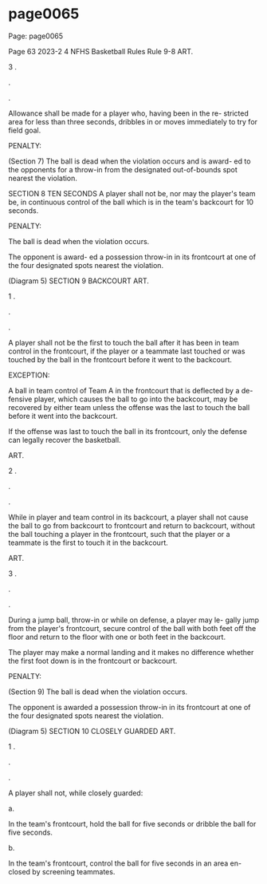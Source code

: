 
# page0065

Page: page0065

Page 63 2023-2 4 NFHS Basketball Rules Rule 9-8 ART.

3 .

.

.

Allowance shall be made for a player who, having been in the re- stricted area for less than three seconds, dribbles in or moves immediately to try for field goal.

PENALTY:

(Section 7) The ball is dead when the violation occurs and is award- ed to the opponents for a throw-in from the designated out-of-bounds spot nearest the violation.

SECTION 8 TEN SECONDS A player shall not be, nor may the player's team be, in continuous control of the ball which is in the team's backcourt for 10 seconds.

PENALTY:

The ball is dead when the violation occurs.

The opponent is award- ed a possession throw-in in its frontcourt at one of the four designated spots nearest the violation.

(Diagram 5) SECTION 9 BACKCOURT ART.

1 .

.

.

A player shall not be the first to touch the ball after it has been in team control in the frontcourt, if the player or a teammate last touched or was touched by the ball in the frontcourt before it went to the backcourt.

EXCEPTION:

A ball in team control of Team A in the frontcourt that is deflected by a de- fensive player, which causes the ball to go into the backcourt, may be recovered by either team unless the offense was the last to touch the ball before it went into the backcourt.

If the offense was last to touch the ball in its frontcourt, only the defense can legally recover the basketball.

ART.

2 .

.

.

While in player and team control in its backcourt, a player shall not cause the ball to go from backcourt to frontcourt and return to backcourt, without the ball touching a player in the frontcourt, such that the player or a teammate is the first to touch it in the backcourt.

ART.

3 .

.

.

During a jump ball, throw-in or while on defense, a player may le- gally jump from the player's frontcourt, secure control of the ball with both feet off the floor and return to the floor with one or both feet in the backcourt.

The player may make a normal landing and it makes no difference whether the first foot down is in the frontcourt or backcourt.

PENALTY:

(Section 9) The ball is dead when the violation occurs.

The opponent is awarded a possession throw-in in its frontcourt at one of the four designated spots nearest the violation.

(Diagram 5) SECTION 10 CLOSELY GUARDED ART.

1 .

.

.

A player shall not, while closely guarded:

a.

In the team's frontcourt, hold the ball for five seconds or dribble the ball for five seconds.

b.

In the team's frontcourt, control the ball for five seconds in an area en- closed by screening teammates.
  
